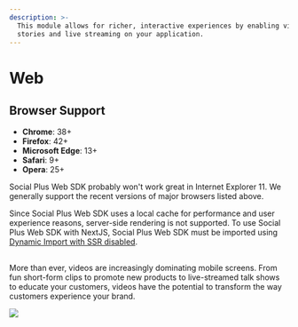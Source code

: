 ```yaml
---
description: >-
  This module allows for richer, interactive experiences by enabling video
  stories and live streaming on your application.
---
```


# Web

## Browser Support

* **Chrome**: 38+
* **Firefox**: 42+
* **Microsoft Edge**: 13+
* **Safari**: 9+
* **Opera**: 25+

Social Plus Web SDK probably won't work great in Internet Explorer 11. We generally support the recent versions of major browsers listed above.

Since Social Plus Web SDK uses a local cache for performance and user experience reasons, server-side rendering is not supported. To use Social Plus Web SDK with NextJS, Social Plus Web SDK must be imported using [Dynamic Import with SSR disabled](https://nextjs.org/docs/advanced-features/dynamic-import#with-no-ssr).

##

More than ever, videos are increasingly dominating mobile screens. From fun short-form clips to promote new products to live-streamed talk shows to educate your customers, videos have the potential to transform the way customers experience your brand.

![](<../../../.gitbook/assets/image (4) (1) (1) (1) (1).png>)
